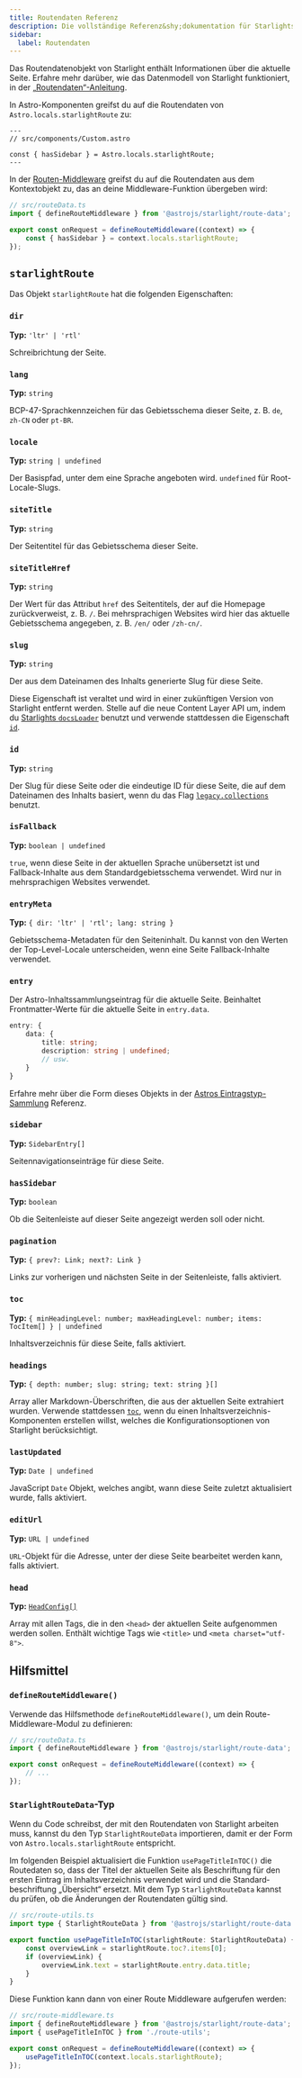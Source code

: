 ```yaml
---
title: Routendaten Referenz
description: Die vollständige Referenz&shy;dokumentation für Starlights Routendatenobjekt.
sidebar:
  label: Routendaten
---
```


Das Routendatenobjekt von Starlight enthält Informationen über die aktuelle Seite.
Erfahre mehr darüber, wie das Datenmodell von Starlight funktioniert, in der [„Routendaten“-Anleitung](/de/guides/route-data/).

In Astro-Komponenten greifst du auf die Routendaten von `Astro.locals.starlightRoute` zu:

```astro {4}
---
// src/components/Custom.astro

const { hasSidebar } = Astro.locals.starlightRoute;
---
```

In der [Routen-Middleware](/de/guides/route-data/#anpassen-der-routendaten) greifst du auf die Routendaten aus dem Kontextobjekt zu, das an deine Middleware-Funktion übergeben wird:

```ts {5}
// src/routeData.ts
import { defineRouteMiddleware } from '@astrojs/starlight/route-data';

export const onRequest = defineRouteMiddleware((context) => {
	const { hasSidebar } = context.locals.starlightRoute;
});
```

## `starlightRoute`

Das Objekt `starlightRoute` hat die folgenden Eigenschaften:

### `dir`

**Typ:** `'ltr' | 'rtl'`

Schreibrichtung der Seite.

### `lang`

**Typ:** `string`

BCP-47-Sprachkennzeichen für das Gebietsschema dieser Seite, z.&nbsp;B. `de`, `zh-CN` oder `pt-BR`.

### `locale`

**Typ:** `string | undefined`

Der Basispfad, unter dem eine Sprache angeboten wird. `undefined` für Root-Locale-Slugs.

### `siteTitle`

**Typ:** `string`

Der Seitentitel für das Gebietsschema dieser Seite.

### `siteTitleHref`

**Typ:** `string`

Der Wert für das Attribut `href` des Seitentitels, der auf die Homepage zurückverweist, z.&nbsp;B. `/`.
Bei mehrsprachigen Websites wird hier das aktuelle Gebietsschema angegeben, z.&nbsp;B. `/en/` oder `/zh-cn/`.

### `slug`

**Typ:** `string`

Der aus dem Dateinamen des Inhalts generierte Slug für diese Seite.

Diese Eigenschaft ist veraltet und wird in einer zukünftigen Version von Starlight entfernt werden.
Stelle auf die neue Content Layer API um, indem du [Starlights `docsLoader`](/de/manual-setup/#konfigurieren-von-inhaltssammlungen) benutzt und verwende stattdessen die Eigenschaft [`id`](#id).

### `id`

**Typ:** `string`

Der Slug für diese Seite oder die eindeutige ID für diese Seite, die auf dem Dateinamen des Inhalts basiert, wenn du das Flag [`legacy.collections`](https://docs.astro.build/de/reference/legacy-flags/#collections) benutzt.

### `isFallback`

**Typ:** `boolean | undefined`

`true`, wenn diese Seite in der aktuellen Sprache unübersetzt ist und Fallback-Inhalte aus dem Standardgebiets&shy;schema verwendet.
Wird nur in mehrsprachigen Websites verwendet.

### `entryMeta`

**Typ:** `{ dir: 'ltr' | 'rtl'; lang: string }`

Gebietsschema-Metadaten für den Seiteninhalt. Du kannst von den Werten der Top-Level-Locale unterscheiden, wenn eine Seite Fallback-Inhalte verwendet.

### `entry`

Der Astro-Inhaltssammlungs&shy;eintrag für die aktuelle Seite.
Beinhaltet Frontmatter-Werte für die aktuelle Seite in `entry.data`.

```ts
entry: {
	data: {
		title: string;
		description: string | undefined;
		// usw.
	}
}
```

Erfahre mehr über die Form dieses Objekts in der [Astros Eintragstyp-Sammlung](https://docs.astro.build/de/reference/modules/astro-content/#collectionentry) Referenz.

### `sidebar`

**Typ:** `SidebarEntry[]`

Seitennavigations&shy;einträge für diese Seite.

### `hasSidebar`

**Typ:** `boolean`

Ob die Seitenleiste auf dieser Seite angezeigt werden soll oder nicht.

### `pagination`

**Typ:** `{ prev?: Link; next?: Link }`

Links zur vorherigen und nächsten Seite in der Seitenleiste, falls aktiviert.

### `toc`

**Typ:** `{ minHeadingLevel: number; maxHeadingLevel: number; items: TocItem[] } | undefined`

Inhaltsverzeichnis für diese Seite, falls aktiviert.

### `headings`

**Typ:** `{ depth: number; slug: string; text: string }[]`

Array aller Markdown-Überschriften, die aus der aktuellen Seite extrahiert wurden.
Verwende stattdessen [`toc`](#toc), wenn du einen Inhaltsverzeichnis-Komponenten erstellen willst, welches die Konfigurations&shy;optionen von Starlight berücksichtigt.

### `lastUpdated`

**Typ:** `Date | undefined`

JavaScript `Date` Objekt, welches angibt, wann diese Seite zuletzt aktualisiert wurde, falls aktiviert.

### `editUrl`

**Typ:** `URL | undefined`

`URL`-Objekt für die Adresse, unter der diese Seite bearbeitet werden kann, falls aktiviert.

### `head`

**Typ:** [`HeadConfig[]`](/de/reference/configuration/#headconfig)

Array mit allen Tags, die in den `<head>` der aktuellen Seite aufgenommen werden sollen.
Enthält wichtige Tags wie `<title>` und `<meta charset="utf-8">`.

## Hilfsmittel

### `defineRouteMiddleware()`

Verwende das Hilfsmethode `defineRouteMiddleware()`, um dein Route-Middleware-Modul zu definieren:

```ts "defineRouteMiddleware"
// src/routeData.ts
import { defineRouteMiddleware } from '@astrojs/starlight/route-data';

export const onRequest = defineRouteMiddleware((context) => {
	// ...
});
```

### `StarlightRouteData`-Typ

Wenn du Code schreibst, der mit den Routendaten von Starlight arbeiten muss, kannst du den Typ `StarlightRouteData` importieren, damit er der Form von `Astro.locals.starlightRoute` entspricht.

Im folgenden Beispiel aktualisiert die Funktion `usePageTitleInTOC()` die Routedaten so, dass der Titel der aktuellen Seite als Beschriftung für den ersten Eintrag im Inhaltsverzeichnis verwendet wird und die Standard&shy;beschriftung „Übersicht“ ersetzt.
Mit dem Typ `StarlightRouteData` kannst du prüfen, ob die Änderungen der Routendaten gültig sind.

```ts "StarlightRouteData"
// src/route-utils.ts
import type { StarlightRouteData } from '@astrojs/starlight/route-data';

export function usePageTitleInTOC(starlightRoute: StarlightRouteData) {
	const overviewLink = starlightRoute.toc?.items[0];
	if (overviewLink) {
		overviewLink.text = starlightRoute.entry.data.title;
	}
}
```

Diese Funktion kann dann von einer Route Middleware aufgerufen werden:

```ts {3,6}
// src/route-middleware.ts
import { defineRouteMiddleware } from '@astrojs/starlight/route-data';
import { usePageTitleInTOC } from './route-utils';

export const onRequest = defineRouteMiddleware((context) => {
	usePageTitleInTOC(context.locals.starlightRoute);
});
```
